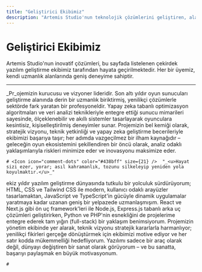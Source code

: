 ```yaml
---
title: "Geliştirici Ekibimiz"
description: "Artemis Studio'nun teknolojik çözümlerini geliştiren, alanında uzman ve deneyimli yazılım ekibimizle tanışın."
---
```


# Geliştirici Ekibimiz

Artemis Studio'nun inovatif çözümleri, bu sayfada listelenen çekirdek yazılım geliştirme ekibimiz tarafından hayata geçirilmektedir. Her bir üyemiz, kendi uzmanlık alanlarında geniş deneyime sahiptir.

---

<Columns cols={2}>
  <Card title="Talha Eren" icon="earth-asia" iconType="regular">
    _Pr_ojemizin kurucusu ve vizyoner lideridir. Son altı yıldır oyun sunucuları geliştirme alanında derin bir uzmanlık biriktirmiş, yenilikçi çözümlerle sektörde fark yaratan bir profesyoneldir. Yapay zeka tabanlı optimizasyon algoritmaları ve veri analizi teknikleriyle entegre ettiği sunucu mimarileri sayesinde, ölçeklenebilir ve akıllı sistemler tasarlayarak oyunculara kesintisiz, kişiselleştirilmiş deneyimler sunar. Projemizin bel kemiği olarak, stratejik vizyonu, teknik yetkinliği ve yapay zeka geliştirme becerileriyle ekibimizi başarıya taşır; her adımda vazgeçilmez bir ilham kaynağıdır – geleceğin oyun ekosistemini şekillendiren bir öncü olarak, analiz odaklı yaklaşımlarıyla riskleri minimize eder ve inovasyonu maksimize eder.

    # <Icon icon="comment-dots" color="#438bff" size={21} />  "_<u>Hayat sizi ezer, yorar; asıl kahramanlık, tozunu silkeleyip yeniden yola koyulmaktır.</u>_"
  </Card>
  <Card title="Senan Mamedov" icon="code" iconType="regular">
    ekiz yıldır yazılım geliştirme dünyasında tutkulu bir yolculuk sürdürüyorum; HTML, CSS ve Tailwind CSS ile modern, kullanıcı odaklı arayüzler tasarlamaktan, JavaScript ve TypeScript'in gücüyle dinamik uygulamalar yaratmaya kadar uzanan geniş bir yelpazede uzmanlaşmışım. React ve Next.js gibi ön uç framework'leri ile Node.js, Express.js tabanlı arka uç çözümleri geliştirirken, Python ve PHP'nin esnekliğini de projelerime entegre ederek tam yığın (full-stack) bir yaklaşım benimsiyorum. Projemizin yönetim ekibinde yer alarak, teknik vizyonu stratejik kararlarla harmanlıyor; yenilikçi fikirleri gerçeğe dönüştürmek için ekibimizi motive ediyor ve her satır kodda mükemmelliği hedefliyorum. Yazılımı sadece bir araç olarak değil, dünyayı değiştiren bir sanat olarak görüyorum – ve bu sanatta, başarıyı paylaşmak en büyük motivasyonum.

    # 
  </Card>
</Columns>